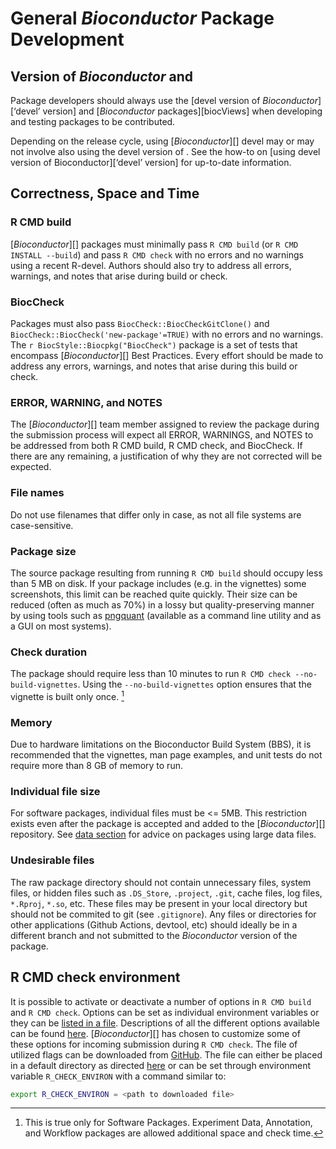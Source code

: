 # General _Bioconductor_ Package Development {#general}

## Version of _Bioconductor_ and <i class="fab fa-r-project"></i>

Package developers should always use the [devel version of _Bioconductor_]['devel' version] and
[_Bioconductor_ packages][biocViews] when developing and testing packages to be contributed.

Depending on the <i class="fab fa-r-project"></i> release cycle, using
[_Bioconductor_][] devel may or may not involve also using the devel version of
<i class="fab fa-r-project"></i>. See the how-to on [using devel version of
Bioconductor]['devel' version] for up-to-date information.

## Correctness, Space and Time {#correctness-space-and-time}

### R CMD build {#r-cmd-build}

[_Bioconductor_][] packages must minimally pass `R CMD build` (or `R CMD INSTALL
--build`) and pass `R CMD check` with no errors and no warnings using a recent
R-devel. Authors should also try to address all errors, warnings, and notes that
arise during build or check.

### BiocCheck {#bioccheck}

Packages must also pass `BiocCheck::BiocCheckGitClone()` and
`BiocCheck::BiocCheck('new-package'=TRUE)` with no errors and no warnings. The
`r BiocStyle::Biocpkg("BiocCheck")` package is a set of tests that encompass
[_Bioconductor_][] Best Practices. Every effort should be made to address any
errors, warnings, and notes that arise during this build or check.

### ERROR, WARNING, and NOTES {#error-warning-and-notes}

The [_Bioconductor_][] team member assigned to review
the package during the submission process will expect all ERROR, WARNINGS, and
NOTES to be addressed from both R CMD build, R CMD check, and BiocCheck. If
there are any remaining, a justification of why they are not corrected will be
expected.


### File names {#file-names}

Do not use filenames that differ only in case, as not all file systems are case-sensitive.

### Package size {#package-size}

The source package resulting from running `R CMD build` should occupy less than 5 MB on disk.
If your package includes (e.g. in the vignettes) some screenshots, this limit can be reached quite quickly. Their size can be reduced (often as much as 70%) in a lossy but quality-preserving manner by using tools such as [pngquant](https://pngquant.org/) (available as a command line utility and as a GUI on most systems).

### Check duration {#check-duration}

The package should require less than 10 minutes to run `R CMD check --no-build-vignettes`.
Using the `--no-build-vignettes` option ensures that the vignette is built only once.
^[This is true only for Software Packages.
Experiment Data, Annotation, and Workflow packages are allowed additional space and check time.]

### Memory {#memory}

Due to hardware limitations on the Bioconductor Build System (BBS), it is
recommended that the vignettes, man page examples, and unit tests do not require
more than 8 GB of memory to run. 

### Individual file size {#individual-file-size}

For software packages, individual files must be <= 5MB.
This restriction exists even after the package is accepted and added to the
[_Bioconductor_][] repository. See [data section](#data) for
advice on packages using large data files. 

### Undesirable files {#undesirable-files}

The raw package directory should not contain unnecessary files, system files, or
hidden files such as `.DS_Store`, `.project`, `.git`, cache files, log files,
`*.Rproj`, `*.so`, etc. These files may be present in your local directory but should not be commited to
git (see [`.gitignore`]{#gitignore}). Any files or directories for other
applications (Github Actions, devtool, etc) should ideally be in a different
branch and not submitted to the _Bioconductor_ version of the package. 

## R CMD check environment {#r-cmd-check-environment}

It is possible to activate or deactivate a number of options in `R CMD build` and `R CMD check`.
Options can be set as individual environment variables or they can be [listed in a file](https://cran.r-project.org/doc/manuals/r-release/R-exts.html#Checking-and-building-packages).
Descriptions of all the different options available can be found [here](https://cran.r-project.org/doc/manuals/r-devel/R-ints.html#Tools).
[_Bioconductor_][] has chosen to customize some of these options for incoming submission during `R CMD check`.
The file of utilized flags can be downloaded from [<i class="fab fa-github"></i> GitHub](https://github.com/Bioconductor/packagebuilder/blob/master/check.Renviron).
The file can either be placed in a default directory as directed [here](https://cran.r-project.org/doc/manuals/r-release/R-exts.html#Checking-and-building-packages) or can be set through environment variable `R_CHECK_ENVIRON` with a command similar to:

```bash
export R_CHECK_ENVIRON = <path to downloaded file>
```
